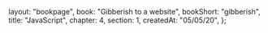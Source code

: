   layout: "bookpage",
  book: "Gibberish to a website",
  bookShort: "gibberish",
  title: "JavaScript",
  chapter: 4,
  section: 1,
  createdAt: "05/05/20",
};
